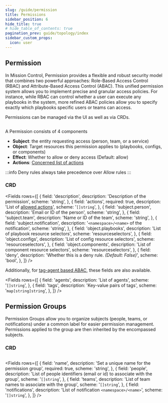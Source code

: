 ```yaml
---
slug: /guide/permission
title: Permissions
sidebar_position: 6
hide_title: true
# hide_table_of_contents: true
pagination_prev: guide/topology/index
sidebar_custom_props:
  icon: user
---
```


## Permission

In Mission Control, Permission provides a flexible and robust security model that combines two powerful approaches:
Role-Based Access Control (RBAC) and Attribute-Based Access Control (ABAC). 
This unified permission system allows you to implement precise and granular access policies.
For instance, while RBAC can control whether a user can execute any playbooks in the system, 
more refined ABAC policies allow you to specify exactly which playbooks specific users or teams can access.

Permissions can be managed via the UI as well as via CRDs.

```yaml title="permission.yaml" file=<rootDir>//modules/mission-control/fixtures/permissions/allow-person-playbook.yaml
```

A Permission consists of 4 components

- **Subject**: the entity requesting access (person, team, or a service)
- **Object**: Target resources this permission applies to (playbooks, configs, or components)
- **Effect**: Whether to allow or deny access (Default: allow)
- **Actions**: [Concerned list of actions](/reference/permissions/actions)

:::info
Deny rules always take precedence over Allow rules
:::

### CRD

<Fields
  rows={[
    {
      field: 'description',
      description: 'Description of the permission',
      scheme: 'string',
    },
    {
      field: 'actions',
      required: true,
      description: 'List of [allowed actions](/reference/permissions/actions)',
      scheme: '`[]string`',
    },
    {
      field: 'subject.person',
      description: 'Email or ID of the person',
      scheme: 'string',
    },
    {
      field: 'subject.team',
      description: 'Name or ID of the team',
      scheme: 'string',
    },
    {
      field: 'subject.notification',
      description: '`<namespace>/<name>` of the notification',
      scheme: 'string',
    },
    {
      field: 'object.playbooks',
      description: 'List of playbook resource selectors',
      scheme: 'resourceselectors',
    },
    {
      field: 'object.configs',
      description: 'List of config resource selectors',
      scheme: 'resourceselectors',
    },
    {
      field: 'object.components',
      description: 'List of component resource selectors',
      scheme: 'resourceselectors',
    },
    {
      field: 'deny',
      description: 'Whether this is a deny rule. _(Default: False)_',
      scheme: 'bool',
    },
  ]}
/>

Additionally, for [tag-agent based ABAC](./concepts/abac.md#advanced-use-cases), these fields are also available.

<Fields
  rows={[
    {
      field: 'agents',
      description: 'List of agents',
      scheme: '`[]string`',
    },
    {
      field: 'tags',
      description: 'Key-value pairs of tags',
      scheme: '`map[string]string`',
    },
  ]}
/>


## Permission Groups

Permission Groups allow you to organize subjects (people, teams, or notifications) under a common label for easier permission management.
Permissions applied to the group are then inherited by the encompassed subjects.

### CRD

```yaml title="permission.yaml" file=<rootDir>//modules/mission-control/fixtures/permissions/config-notification-group-playbook-permission.yaml
```

<Fields
  rows={[
    {
      field: 'name',
      description: 'Set a unique name for the permission group',
      required: true,
      scheme: 'string',
    },
    {
      field: 'people',
      description: 'List of people identifiers (email or id) to associate with the group',
      scheme: '`[]string`',
    },
    {
      field: 'teams',
      description: 'List of team names to associate with the group',
      scheme: '`[]string`',
    },
    {
      field: 'notifications',
      description: 'List of notification `<namespace>/<name>`',
      scheme: '`[]string`',
    },
  ]}
/>